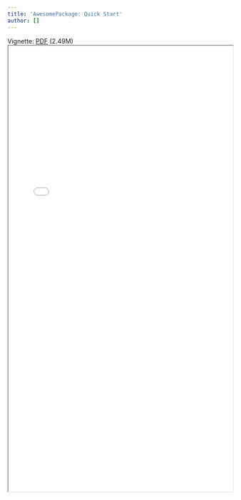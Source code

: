 ```yaml
---
title: 'AwesomePackage: Quick Start'
author: []
---
```

<!--- <iframe src="01_quick_start.pdf"/> -->
Vignette: [PDF](01_quick_start.pdf){target="_blank"} (2.49M)
<iframe src="01_quick_start.pdf" width="100%" height="1000"/>
